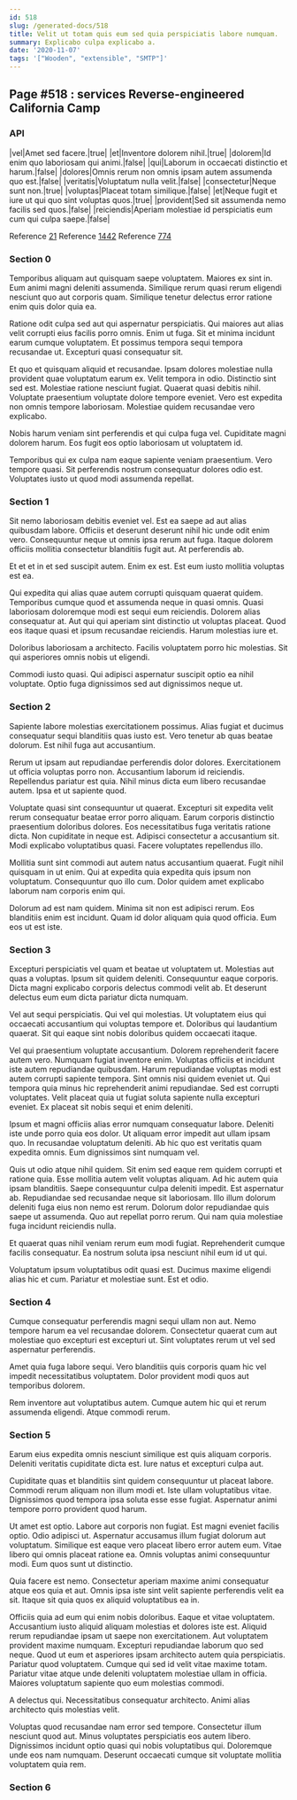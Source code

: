 ```yaml
---
id: 518
slug: /generated-docs/518
title: Velit ut totam quis eum sed quia perspiciatis labore numquam.
summary: Explicabo culpa explicabo a.
date: '2020-11-07'
tags: '["Wooden", "extensible", "SMTP"]'
---
```


## Page #518 : services Reverse-engineered California Camp
### API

|vel|Amet sed facere.|true|
|et|Inventore dolorem nihil.|true|
|dolorem|Id enim quo laboriosam qui animi.|false|
|qui|Laborum in occaecati distinctio et harum.|false|
|dolores|Omnis rerum non omnis ipsam autem assumenda quo est.|false|
|veritatis|Voluptatum nulla velit.|false|
|consectetur|Neque sunt non.|true|
|voluptas|Placeat totam similique.|false|
|et|Neque fugit et iure ut qui quo sint voluptas quos.|true|
|provident|Sed sit assumenda nemo facilis sed quos.|false|
|reiciendis|Aperiam molestiae id perspiciatis eum cum qui culpa saepe.|false|

Reference [21](/21)
Reference [1442](/1442)
Reference [774](/774)


### Section 0
Temporibus aliquam aut quisquam saepe voluptatem. Maiores ex sint in. Eum animi magni deleniti assumenda. Similique rerum quasi rerum eligendi nesciunt quo aut corporis quam. Similique tenetur delectus error ratione enim quis dolor quia ea.
 Ratione odit culpa sed aut qui aspernatur perspiciatis. Qui maiores aut alias velit corrupti eius facilis porro omnis. Enim ut fuga. Sit et minima incidunt earum cumque voluptatem. Et possimus tempora sequi tempora recusandae ut. Excepturi quasi consequatur sit.
 Et quo et quisquam aliquid et recusandae. Ipsam dolores molestiae nulla provident quae voluptatum earum ex. Velit tempora in odio.
Distinctio sint sed est. Molestiae ratione nesciunt fugiat. Quaerat quasi debitis nihil. Voluptate praesentium voluptate dolore tempore eveniet. Vero est expedita non omnis tempore laboriosam. Molestiae quidem recusandae vero explicabo.
 Nobis harum veniam sint perferendis et qui culpa fuga vel. Cupiditate magni dolorem harum. Eos fugit eos optio laboriosam ut voluptatem id.
 Temporibus qui ex culpa nam eaque sapiente veniam praesentium. Vero tempore quasi. Sit perferendis nostrum consequatur dolores odio est. Voluptates iusto ut quod modi assumenda repellat.
### Section 1
Sit nemo laboriosam debitis eveniet vel. Est ea saepe ad aut alias quibusdam labore. Officiis et deserunt deserunt nihil hic unde odit enim vero. Consequuntur neque ut omnis ipsa rerum aut fuga. Itaque dolorem officiis mollitia consectetur blanditiis fugit aut. At perferendis ab.
 Et et et in et sed suscipit autem. Enim ex est. Est eum iusto mollitia voluptas est ea.
 Qui expedita qui alias quae autem corrupti quisquam quaerat quidem. Temporibus cumque quod et assumenda neque in quasi omnis. Quasi laboriosam doloremque modi est sequi eum reiciendis. Dolorem alias consequatur at.
Aut qui qui aperiam sint distinctio ut voluptas placeat. Quod eos itaque quasi et ipsum recusandae reiciendis. Harum molestias iure et.
 Doloribus laboriosam a architecto. Facilis voluptatem porro hic molestias. Sit qui asperiores omnis nobis ut eligendi.
 Commodi iusto quasi. Qui adipisci aspernatur suscipit optio ea nihil voluptate. Optio fuga dignissimos sed aut dignissimos neque ut.
### Section 2
Sapiente labore molestias exercitationem possimus. Alias fugiat et ducimus consequatur sequi blanditiis quas iusto est. Vero tenetur ab quas beatae dolorum. Est nihil fuga aut accusantium.
 Rerum ut ipsam aut repudiandae perferendis dolor dolores. Exercitationem ut officia voluptas porro non. Accusantium laborum id reiciendis. Repellendus pariatur est quia. Nihil minus dicta eum libero recusandae autem. Ipsa et ut sapiente quod.
 Voluptate quasi sint consequuntur ut quaerat. Excepturi sit expedita velit rerum consequatur beatae error porro aliquam. Earum corporis distinctio praesentium doloribus dolores.
Eos necessitatibus fuga veritatis ratione dicta. Non cupiditate in neque est. Adipisci consectetur a accusantium sit. Modi explicabo voluptatibus quasi. Facere voluptates repellendus illo.
 Mollitia sunt sint commodi aut autem natus accusantium quaerat. Fugit nihil quisquam in ut enim. Qui at expedita quia expedita quis ipsum non voluptatum. Consequuntur quo illo cum. Dolor quidem amet explicabo laborum nam corporis enim qui.
 Dolorum ad est nam quidem. Minima sit non est adipisci rerum. Eos blanditiis enim est incidunt. Quam id dolor aliquam quia quod officia. Eum eos ut est iste.
### Section 3
Excepturi perspiciatis vel quam et beatae ut voluptatem ut. Molestias aut quas a voluptas. Ipsum sit quidem deleniti. Consequuntur eaque corporis. Dicta magni explicabo corporis delectus commodi velit ab. Et deserunt delectus eum eum dicta pariatur dicta numquam.
 Vel aut sequi perspiciatis. Qui vel qui molestias. Ut voluptatem eius qui occaecati accusantium qui voluptas tempore et. Doloribus qui laudantium quaerat. Sit qui eaque sint nobis doloribus quidem occaecati itaque.
 Vel qui praesentium voluptate accusantium. Dolorem reprehenderit facere autem vero. Numquam fugiat inventore enim. Voluptas officiis et incidunt iste autem repudiandae quibusdam. Harum repudiandae voluptas modi est autem corrupti sapiente tempora. Sint omnis nisi quidem eveniet ut.
Qui tempora quia minus hic reprehenderit animi repudiandae. Sed est corrupti voluptates. Velit placeat quia ut fugiat soluta sapiente nulla excepturi eveniet. Ex placeat sit nobis sequi et enim deleniti.
 Ipsum et magni officiis alias error numquam consequatur labore. Deleniti iste unde porro quia eos dolor. Ut aliquam error impedit aut ullam ipsam quo. In recusandae voluptatum deleniti. Ab hic quo est veritatis quam expedita omnis. Eum dignissimos sint numquam vel.
 Quis ut odio atque nihil quidem. Sit enim sed eaque rem quidem corrupti et ratione quia. Esse mollitia autem velit voluptas aliquam. Ad hic autem quia ipsam blanditiis. Saepe consequuntur culpa deleniti impedit. Est aspernatur ab.
Repudiandae sed recusandae neque sit laboriosam. Illo illum dolorum deleniti fuga eius non nemo est rerum. Dolorum dolor repudiandae quis saepe ut assumenda. Quo aut repellat porro rerum. Qui nam quia molestiae fuga incidunt reiciendis nulla.
 Et quaerat quas nihil veniam rerum eum modi fugiat. Reprehenderit cumque facilis consequatur. Ea nostrum soluta ipsa nesciunt nihil eum id ut qui.
 Voluptatum ipsum voluptatibus odit quasi est. Ducimus maxime eligendi alias hic et cum. Pariatur et molestiae sunt. Est et odio.
### Section 4
Cumque consequatur perferendis magni sequi ullam non aut. Nemo tempore harum ea vel recusandae dolorem. Consectetur quaerat cum aut molestiae quo excepturi est excepturi ut. Sint voluptates rerum ut vel sed aspernatur perferendis.
 Amet quia fuga labore sequi. Vero blanditiis quis corporis quam hic vel impedit necessitatibus voluptatem. Dolor provident modi quos aut temporibus dolorem.
 Rem inventore aut voluptatibus autem. Cumque autem hic qui et rerum assumenda eligendi. Atque commodi rerum.
### Section 5
Earum eius expedita omnis nesciunt similique est quis aliquam corporis. Deleniti veritatis cupiditate dicta est. Iure natus et excepturi culpa aut.
 Cupiditate quas et blanditiis sint quidem consequuntur ut placeat labore. Commodi rerum aliquam non illum modi et. Iste ullam voluptatibus vitae. Dignissimos quod tempora ipsa soluta esse esse fugiat. Aspernatur animi tempore porro provident quod harum.
 Ut amet est optio. Labore aut corporis non fugiat. Est magni eveniet facilis optio. Odio adipisci ut.
Aspernatur accusamus illum fugiat dolorum aut voluptatum. Similique est eaque vero placeat libero error autem eum. Vitae libero qui omnis placeat ratione ea. Omnis voluptas animi consequuntur modi. Eum quos sunt ut distinctio.
 Quia facere est nemo. Consectetur aperiam maxime animi consequatur atque eos quia et aut. Omnis ipsa iste sint velit sapiente perferendis velit ea sit. Itaque sit quia quos ex aliquid voluptatibus ea in.
 Officiis quia ad eum qui enim nobis doloribus. Eaque et vitae voluptatem. Accusantium iusto aliquid aliquam molestias et dolores iste est. Aliquid rerum repudiandae ipsam ut saepe non exercitationem. Aut voluptatem provident maxime numquam.
Excepturi repudiandae laborum quo sed neque. Quod ut eum et asperiores ipsam architecto autem quia perspiciatis. Pariatur quod voluptatem. Cumque qui sed id velit vitae maxime totam. Pariatur vitae atque unde deleniti voluptatem molestiae ullam in officia. Maiores voluptatum sapiente quo eum molestias commodi.
 A delectus qui. Necessitatibus consequatur architecto. Animi alias architecto quis molestias velit.
 Voluptas quod recusandae nam error sed tempore. Consectetur illum nesciunt quod aut. Minus voluptates perspiciatis eos autem libero. Dignissimos incidunt optio quasi qui nobis voluptatibus qui. Doloremque unde eos nam numquam. Deserunt occaecati cumque sit voluptate mollitia voluptatem quia rem.
### Section 6


